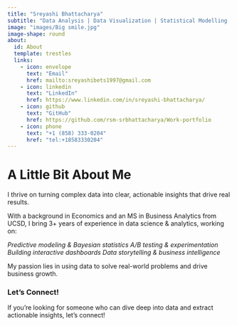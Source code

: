 ```yaml
---
title: "Sreyashi Bhattacharya"
subtitle: "Data Analysis | Data Visualization | Statistical Modelling | Economics"
image: "images/Big smile.jpg"
image-shape: round
about:
  id: About
  template: trestles
  links: 
    - icon: envelope
      text: "Email"
      href: mailto:sreyashibets1997@gmail.com
    - icon: linkedin
      text: "LinkedIn"
      href: https://www.linkedin.com/in/sreyashi-bhattacharya/
    - icon: github
      text: "GitHub"
      href: https://github.com/rsm-srbhattacharya/Work-portfolio
    - icon: phone
      text: "+1 (858) 333-0204"
      href: "tel:+18583330204"
---
```


:::{#About}
# A Little Bit About Me  

I thrive on turning complex data into clear, actionable insights that drive real results.  

With a background in Economics and an MS in Business Analytics from UCSD, I bring 3+ years of experience in data science & analytics, working on:  

*Predictive modeling & Bayesian statistics* 
*A/B testing & experimentation*  
*Building interactive dashboards* 
*Data storytelling & business intelligence*

My passion lies in using data to solve real-world problems and drive business growth.

:::
### **Let’s Connect!**  
If you're looking for someone who can dive deep into data and extract actionable insights, let’s connect!  
 
